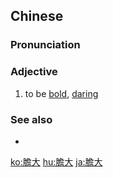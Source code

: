 {{also|胆大}}
==Chinese==
{{zh-forms|s=胆大}}

===Pronunciation===
{{zh-pron
|m=dǎndà
|c=daam2 daai6
|cat=a
}}

===Adjective===
{{zh-adj}}

# to be [[bold]], [[daring]]

===See also===
* {{zh-l|大膽}}

[[ko:膽大]]
[[hu:膽大]]
[[ja:膽大]]